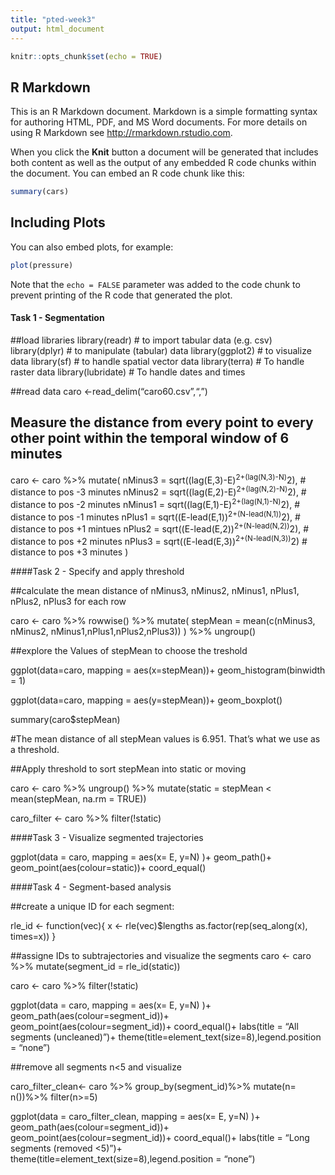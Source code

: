 ```yaml
---
title: "pted-week3"
output: html_document
---
```


```r
knitr::opts_chunk$set(echo = TRUE)
```

## R Markdown

This is an R Markdown document. Markdown is a simple formatting syntax for authoring HTML, PDF, and MS Word documents. For more details on using R Markdown see <http://rmarkdown.rstudio.com>.

When you click the **Knit** button a document will be generated that includes both content as well as the output of any embedded R code chunks within the document. You can embed an R code chunk like this:

```r
summary(cars)
```

## Including Plots

You can also embed plots, for example:

```r
plot(pressure)
```

Note that the `echo = FALSE` parameter was added to the code chunk to prevent printing of the R code that generated the plot.

#### Task 1 - Segmentation

##load libraries
library(readr)        # to import tabular data (e.g. csv)
library(dplyr)        # to manipulate (tabular) data
library(ggplot2)      # to visualize data
library(sf)           # to handle spatial vector data
library(terra)        # To handle raster data
library(lubridate)    # To handle dates and times

##read data
caro <-read_delim("caro60.csv",",")

## Measure the distance from every point to every other point within the temporal window of 6 minutes

caro <- caro %>%
  mutate(
    nMinus3 = sqrt((lag(E,3)-E)^2+(lag(N,3)-N)^2),   # distance to pos -3 minutes
    nMinus2 = sqrt((lag(E,2)-E)^2+(lag(N,2)-N)^2),   # distance to pos -2 minutes
    nMinus1 = sqrt((lag(E,1)-E)^2+(lag(N,1)-N)^2),   # distance to pos -1 minutes
    nPlus1  = sqrt((E-lead(E,1))^2+(N-lead(N,1))^2), # distance to pos +1 mintues
    nPlus2  = sqrt((E-lead(E,2))^2+(N-lead(N,2))^2),  # distance to pos +2 minutes
    nPlus3  = sqrt((E-lead(E,3))^2+(N-lead(N,3))^2)  # distance to pos +3 minutes
  )


####Task 2 - Specify and apply threshold

##calculate the mean distance of nMinus3, nMinus2, nMinus1, nPlus1, nPlus2, nPlus3 for each row

caro <- caro %>%
  rowwise() %>%
  mutate(
    stepMean = mean(c(nMinus3, nMinus2, nMinus1,nPlus1,nPlus2,nPlus3))
  ) %>%
  ungroup() 

##explore the Values of stepMean to choose the treshold 

ggplot(data=caro, mapping = aes(x=stepMean))+
  geom_histogram(binwidth = 1)

ggplot(data=caro, mapping = aes(y=stepMean))+
  geom_boxplot()

summary(caro$stepMean)

#The mean distance of all stepMean values is  6.951. That's what we use as a threshold.

##Apply threshold to sort stepMean into static or moving

caro <- caro %>% 
  ungroup() %>%
  mutate(static = stepMean < mean(stepMean, na.rm = TRUE))

caro_filter <- caro %>%
  filter(!static)

####Task 3 - Visualize segmented trajectories

ggplot(data = caro, mapping = aes(x= E, y=N) )+
  geom_path()+
  geom_point(aes(colour=static))+
  coord_equal()

####Task 4 - Segment-based analysis

##create a unique ID for each segment:

rle_id <- function(vec){
  x <- rle(vec)$lengths
  as.factor(rep(seq_along(x), times=x))
}

##assigne IDs to subtrajectories and visualize the segments
caro <- caro %>%
  mutate(segment_id = rle_id(static))

caro <- caro %>%
  filter(!static)

ggplot(data = caro, mapping = aes(x= E, y=N) )+
  geom_path(aes(colour=segment_id))+
  geom_point(aes(colour=segment_id))+
  coord_equal()+
  labs(title = "All segments (uncleaned)")+
  theme(title=element_text(size=8),legend.position = "none")


##remove all segments n<5 and visualize

caro_filter_clean<- caro %>%
  group_by(segment_id)%>%
  mutate(n= n())%>%
  filter(n>=5)

ggplot(data = caro_filter_clean, mapping = aes(x= E, y=N) )+
  geom_path(aes(colour=segment_id))+
  geom_point(aes(colour=segment_id))+
  coord_equal()+
  labs(title = "Long segments (removed <5)")+
  theme(title=element_text(size=8),legend.position = "none")
  
  